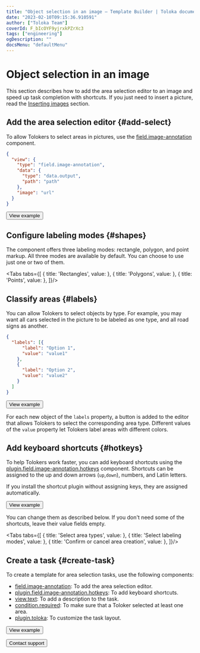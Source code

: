 ```yaml
---
title: "Object selection in an image — Template Builder | Toloka documentation"
date: "2023-02-10T09:15:36.910591"
author: ["Toloka Team"]
coverId: F_bIcOYF9yjrxkPZrXc3
tags: ["engineering"]
ogDescription: ""
docsMenu: "defaultMenu"
---
```



# Object selection in an image

This section describes how to add the area selection editor to an image and speed up task completion with shortcuts. If you just need to insert a picture, read the [Inserting images](/docs/template-builder/operations/insert-images) section.

## Add the area selection editor {#add-select}

To allow Tolokers to select areas in pictures, use the [field.image-annotation](/docs/template-builder/reference/field.image-annotation) component.

```json
{
  "view": {
    "type": "field.image-annotation",
    "data": {
      "type": "data.output",
      "path": "path"
    },
    "image": "url"
  }
}
```

<Button themeColor="light" view="default" size="l" type="link" url="https://ya.cc/t/HdPqNHC53ttFBy">View example</Button>

## Configure labeling modes {#shapes}

The component offers three labeling modes: rectangle, polygon, and point markup. All three modes are available by default. You can choose to use just one or two of them.

<Tabs tabs={[
  { title: 'Rectangles', value: <SelectAreasList1/> },
  { title: 'Polygons', value: <SelectAreasList2/> },
  { title: 'Points', value: <SelectAreasList3/> },
]}/>

## Classify areas {#labels}

You can allow Tolokers to select objects by type. For example, you may want all cars selected in the picture to be labeled as one type, and all road signs as another.

```json
{
  "labels": [{
      "label": "Option 1",
      "value": "value1"
    },
    {
      "label": "Option 2",
      "value": "value2"
    }
  ]
}
```

<Button themeColor="light" view="default" size="l" type="link" url="https://ya.cc/t/wdxrrKs53ttFEX">View example</Button>

For each new object of the `labels` property, a button is added to the editor that allows Tolokers to select the corresponding area type. Different values of the `value` property let Tolokers label areas with different colors.

## Add keyboard shortcuts {#hotkeys}

To help Tolokers work faster, you can add keyboard shortcuts using the [plugin.field.image-annotation.hotkeys](/docs/template-builder/reference/plugin.field.image-annotation.hotkeys) component. Shortcuts can be assigned to the up and down arrows (`up`,`down`), numbers, and Latin letters.

If you install the shortcut plugin without assigning keys, they are assigned automatically.

<Button themeColor="light" view="default" size="l" type="link" url="https://ya.cc/t/sn4WScBK3ttFEp">View example</Button>

You can change them as described below. If you don't need some of the shortcuts, leave their value fields empty.

<Tabs tabs={[
  { title: 'Select area types', value: <SelectAreasList4/> },
  { title: 'Select labeling modes', value: <SelectAreasList5/> },
  { title: 'Confirm or cancel area creation', value: <SelectAreasList6/> },
]}/>

## Create a task {#create-task}

To create a template for area selection tasks, use the following components:

- [field.image-annotation](/docs/template-builder/reference/field.image-annotation): To add the area selection editor.
- [plugin.field.image-annotation.hotkeys](/docs/template-builder/reference/plugin.field.image-annotation.hotkeys): To add keyboard shortcuts.
- [view.text](/docs/template-builder/reference/view.text): To add a description to the task.
- [condition.required](/docs/template-builder/reference/condition.required): To make sure that a Toloker selected at least one area.
- [plugin.toloka](/docs/template-builder/reference/plugin.toloka): To customize the task layout.

<Button themeColor="light" view="default" size="l" type="link" url="https://ya.cc/t/24FTx6RS3ttFHQ">View example</Button>

<Button themeColor="light" view="default" size="l" type="link" url="/docs/guide/troubleshooting/support?form-source=template-builder-operations-select-areas">Contact support</Button>
